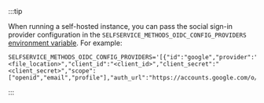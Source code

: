 :::tip

When running a self-hosted instance, you can pass the social sign-in provider
configuration in the `SELFSERVICE_METHODS_OIDC_CONFIG_PROVIDERS`
[environment variable](../../kratos/configuring). For example:

```shell
SELFSERVICE_METHODS_OIDC_CONFIG_PROVIDERS='[{"id":"google","provider":"google","mapper_url":"<file_location>","client_id":"<client_id>","client_secret":"<client_secret>","scope":["openid","email","profile"],"auth_url":"https://accounts.google.com/o/oauth2/v2/auth","token_url":"https://www.googleapis.com/oauth2/v4/token","issuer_url":"https://accounts.google.com"}]'
```

:::
